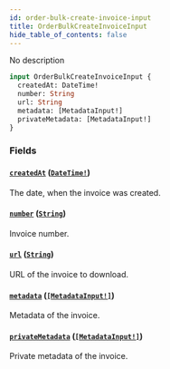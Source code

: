 ```yaml
---
id: order-bulk-create-invoice-input
title: OrderBulkCreateInvoiceInput
hide_table_of_contents: false
---
```


No description

```graphql
input OrderBulkCreateInvoiceInput {
  createdAt: DateTime!
  number: String
  url: String
  metadata: [MetadataInput!]
  privateMetadata: [MetadataInput!]
}
```

### Fields

#### [`createdAt`](#) ([`DateTime!`](../../../developer/api-reference/scalars/date-time))

The date, when the invoice was created.

#### [`number`](#) ([`String`](../../../developer/api-reference/scalars/string))

Invoice number.

#### [`url`](#) ([`String`](../../../developer/api-reference/scalars/string))

URL of the invoice to download.

#### [`metadata`](#) ([`[MetadataInput!]`](../../../developer/api-reference/inputs/metadata-input))

Metadata of the invoice.

#### [`privateMetadata`](#) ([`[MetadataInput!]`](../../../developer/api-reference/inputs/metadata-input))

Private metadata of the invoice.
